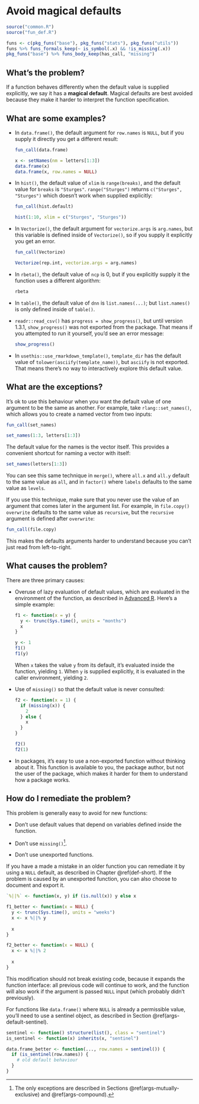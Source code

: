 # Avoid magical defaults {#def-magical}

```r
source("common.R")
source("fun_def.R")
```

```r
funs <- c(pkg_funs("base"), pkg_funs("stats"), pkg_funs("utils"))
funs %>% funs_formals_keep(~ is_symbol(.x) && !is_missing(.x))
pkg_funs("base") %>% funs_body_keep(has_call, "missing")
```

## What's the problem?

If a function behaves differently when the default value is supplied explicitly, we say it has a __magical default__. Magical defaults are best avoided because they make it harder to interpret the function specification.

## What are some examples?

*   In `data.frame()`, the default argument for `row.names` is `NULL`, but
    if you supply it directly you get a different result:

    ```r
    fun_call(data.frame)
    
    x <- setNames(nm = letters[1:3])
    data.frame(x)
    data.frame(x, row.names = NULL)
    ```
    
*   In `hist()`, the default value of `xlim` is `range(breaks)`, and the
    default value for `breaks` is `"Sturges"`. `range("Sturges")` returns 
    `c("Sturges", "Sturges")` which doesn't work when supplied explicitly:
    
    ```r
    fun_call(hist.default)
    
    hist(1:10, xlim = c("Sturges", "Sturges"))
    ```

*   In `Vectorize()`, the default argument for `vectorize.args` is `arg.names`, 
    but this variable is defined inside of `Vectorize()`, so if you supply it
    explicitly you get an error.

    ```r
    fun_call(Vectorize)
    
    Vectorize(rep.int, vectorize.args = arg.names)
    ```

*   In `rbeta()`, the default value of `ncp` is 0, but if you explicitly supply
    it the function uses a different algorithm:
    
    ```r
    rbeta
    ```
    
*   In `table()`, the default value of `dnn` is `list.names(...)`; but 
    `list.names()` is only defined inside of `table()`. 
    
*   `readr::read_csv()` has `progress = show_progress()`, but until version
    1.3.1, `show_progress()` was not exported from the package. That means if you 
    attempted to run it yourself, you'd see an error message:
   
    ```r
    show_progress()
    ```

*   In `usethis::use_rmarkdown_template()`, `template_dir` has the default value
    of `tolower(asciify(template_name))`, but `asciify` is not exported. That
    means there's no way to interactively explore this default value.

## What are the exceptions?

It's ok to use this behaviour when you want the default value of one argument to be the same as another. For example, take `rlang::set_names()`, which allows you to create a named vector from two inputs:

```r
fun_call(set_names)

set_names(1:3, letters[1:3])
```

The default value for the names is the vector itself. This provides a convenient shortcut for naming a vector with itself:

```r
set_names(letters[1:3])
```

You can see this same technique in `merge()`, where `all.x` and `all.y` default to the same value as `all`, and in `factor()` where `labels` defaults to the same value as `levels`.

If you use this technique, make sure that you never use the value of an argument that comes later in the argument list. For example, in `file.copy()` `overwrite` defaults to the same value as `recursive`, but the `recursive` argument is defined after `overwrite`:

```r
fun_call(file.copy)
```

This makes the defaults arguments harder to understand because you can't just read from left-to-right.

## What causes the problem?

There are three primary causes:

*   Overuse of lazy evaluation of default values, which are evaluated in the
    environment of the function, as described in 
    [Advanced R](https://adv-r.hadley.nz/functions.html#default-arguments). 
    Here's a simple example:
    
    ```r
    f1 <- function(x = y) {
      y <- trunc(Sys.time(), units = "months")
      x
    }
    
    y <- 1
    f1()
    f1(y)
    ```
    
    When `x` takes the value `y` from its default, it's evaluated inside the 
    function, yielding `1`. When `y` is supplied explicitly, it is evaluated 
    in the caller environment, yielding `2`.

*   Use of `missing()` so that the default value is never consulted:

    ```r
    f2 <- function(x = 1) {
      if (missing(x)) {
        2
      } else {
        x
      }
    }
    
    f2()
    f2(1)
    ```

*   In packages, it's easy to use a non-exported function without thinking 
    about it. This function is available to you, the package author, but not 
    the user of the package, which makes it harder for them to understand
    how a package works.

## How do I remediate the problem?

This problem is generally easy to avoid for new functions:

* Don't use default values that depend on variables defined inside the function.

* Don't use `missing()`[^missing-exceptions].
  
* Don't use unexported functions.

[^missing-exceptions]: The only exceptions are described in Sections \@ref(args-mutually-exclusive) and \@ref(args-compound).

If you have a made a mistake in an older function you can remediate it by using a `NULL` default, as described in Chapter \@ref(def-short). If the problem is caused by an unexported function, you can also choose to document and export it.

```r
`%||%` <- function(x, y) if (is.null(x)) y else x

f1_better <- function(x = NULL) {
  y <- trunc(Sys.time(), units = "weeks")
  x <- x %||% y
  
  x
}

f2_better <- function(x = NULL) {
  x <- x %||% 2
  
  x
}
```

This modification should not break existing code, because it expands the function interface: all previous code will continue to work, and the function will also work if the argument is passed `NULL` input (which probably didn't previously).

For functions like `data.frame()` where `NULL` is already a permissible value, you'll need to use a sentinel object, as described in Section \@ref(args-default-sentinel).

```r
sentinel <- function() structure(list(), class = "sentinel")
is_sentinel <- function(x) inherits(x, "sentinel")

data.frame_better <- function(..., row.names = sentinel()) {
  if (is_sentinel(row.names)) {
    # old default behaviour
  }
}
```

